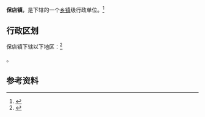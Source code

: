{{中国乡级行政区|37/14/22/104/000}}

'''保店镇'''，是{{PRC admin/fullname|37/14/22/104/000|3}}下辖的一个[[乡镇|乡镇]]级行政单位。<ref>{{PRC admin/ref sgc|{{PRC admin/parent|37/14/22/104/000}}}}</ref>

== 行政区划 ==

保店镇下辖以下地区：<ref>{{PRC admin/ref sgc|37/14/22/104/000}}</ref>

{{PRC admin/children|37/14/22/104/000}}。

== 参考资料 ==

{{reflist}}

{{行政区划小作品}}
{{PRC admin/navcat|37/14/22/104/000}}